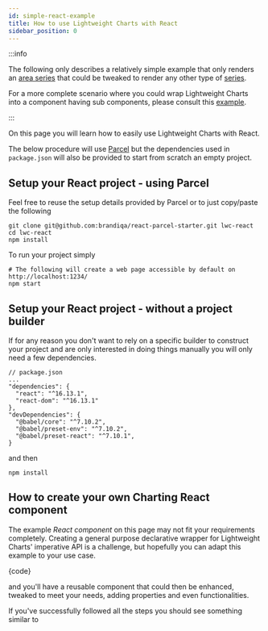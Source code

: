 ```yaml
---
id: simple-react-example
title: How to use Lightweight Charts with React
sidebar_position: 0
---
```


:::info

The following only describes a relatively simple example that only renders an [area series](../series-types.md#area) that could be tweaked to render any other type of [series](../series-types.md).

For a more complete scenario where you could wrap Lightweight Charts into a component having sub components, please consult this [example](./advanced-react-example).

:::

On this page you will learn how to easily use Lightweight Charts with React.

The below procedure will use [Parcel](https://github.com/brandiqa/react-parcel-starter) but the dependencies used in `package.json` will also be provided to start from scratch an empty project.

## Setup your React project - using Parcel

Feel free to reuse the setup details provided by Parcel or to just copy/paste the following

```console
git clone git@github.com:brandiqa/react-parcel-starter.git lwc-react
cd lwc-react
npm install
```

To run your project simply

```console
# The following will create a web page accessible by default on http://localhost:1234/
npm start
```

## Setup your React project - without a project builder

If for any reason you don't want to rely on a specific builder to construct your project and are only interested in doing things manually you will only need a few dependencies.
```
// package.json
...
"dependencies": {
  "react": "^16.13.1",
  "react-dom": "^16.13.1"
},
"devDependencies": {
  "@babel/core": "^7.10.2",
  "@babel/preset-env": "^7.10.2",
  "@babel/preset-react": "^7.10.1",
}
```

and then

```console
npm install
```

## How to create your own Charting React component

The example _React component_ on this page may not fit your requirements completely. Creating a general purpose declarative wrapper for Lightweight Charts' imperative API is a challenge, but hopefully you can adapt this example to your use case.


<CodeBlock className="language-jsx">{code}</CodeBlock>

and you'll have a reusable component that could then be enhanced, tweaked to meet your needs, adding properties and even functionalities.

If you've successfully followed all the steps you should see something similar to


<ChartComponent/>
